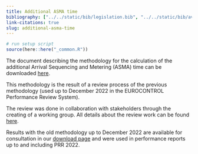 ```yaml
---
title: Additional ASMA time
bibliography: ["../../static/bib/legislation.bib", "../../static/bib/aviation.bib"]
link-citations: true
slug: additional-asma-time
---
```

```r
# run setup script
source(here::here("_common.R"))
```

The document describing the methodology for the calculation of the additional Arrival Sequencing and Metering (ASMA) time can be downloaded [here](/library/AddASMA_indicator_documentation_mar23.pdf).

This methodology is the result of a review process of the previous methodology (used up to December 2022 in the EUROCONTROL Performance Review System). 

The review was done in collaboration with stakeholders through the creating of a working group. All details about the review work can be found [here](/publications/studies/2022_11_17_prc_apt_cons/).

Results with the old methodology up to December 2022 are available for consultation in our [download page](/data/) and were used in performance reports up to and including PRR 2022.